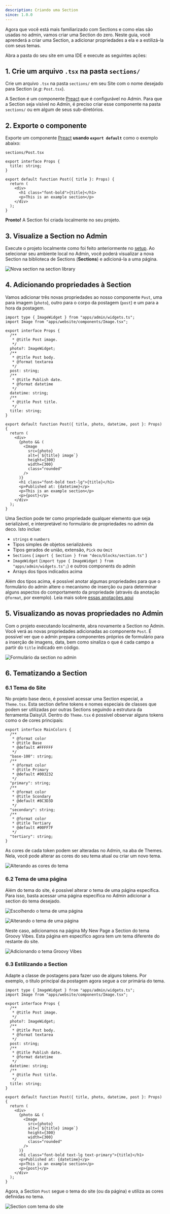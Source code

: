 ```yaml
---
description: Criando uma Section
since: 1.0.0
---
```


Agora que você está mais familiarizado com Sections e como elas são usadas no
admin, vamos criar uma Section do zero. Neste guia, você aprenderá a criar uma
Section, a adicionar propriedades a ela e a estilizá-la com seus temas.

Abra a pasta do seu site em uma IDE e execute as seguintes ações:

## 1. Crie um arquivo `.tsx` na pasta `sections/`

Crie um arquivo `.tsx` na pasta `sections/` em seu Site com o nome desejado para
Section (_e.g_: `Post.tsx`).

A Section é um componente [Preact](https://preactjs.com/) que é configurável no
Admin. Para que a Section seja visível no Admin, é preciso criar esse componente
na pasta `sections/` ou em algum de seus sub-diretórios.

## 2. Exporte o componente

Exporte um componente [Preact](https://preactjs.com/) **usando
`export default`** como o exemplo abaixo:

`sections/Post.tsx`

```tsx
export interface Props {
  title: string;
}

export default function Post({ title }: Props) {
  return (
    <div>
      <h1 class="font-bold">{title}</h1>
      <p>This is an example section</p>
    </div>
  );
}
```

**Pronto!** A Section foi criada localmente no seu projeto.

## 3. Visualize a Section no Admin

Execute o projeto localmente como foi feito anteriormente no
[setup](https://deco.cx/docs/pt/developing-guide/setup). Ao selecionar seu ambiente local no
Admin, você poderá visualizar a nova Section na biblioteca de Sections
(**Sections**) e adicioná-la a uma página.

![Nova section na section library](https://deco.cx/docs/hello-world/new-section.png)

## 4. Adicionando propriedades à Section

Vamos adicionar três novas propriedades ao nosso componente `Post`, uma para
imagem (`photo`), outro para o corpo da postagem (`post`) e um para a hora da
postagem.

```tsx
import type { ImageWidget } from "apps/admin/widgets.ts";
import Image from "apps/website/components/Image.tsx";

export interface Props {
  /**
   * @title Post image.
   */
  photo?: ImageWidget;
  /**
   * @title Post body.
   * @format textarea
   */
  post: string;
  /**
   * @title Publish date.
   * @format datetime
   */
  datetime: string;
  /**
   * @title Post title.
   */
  title: string;
}

export default function Post({ title, photo, datetime, post }: Props) {
  return (
    <div>
      {photo && (
        <Image
          src={photo}
          alt={`${title} image`}
          height={300}
          width={300}
          class="rounded"
        />
      )}
      <h1 class="font-bold text-lg">{title}</h1>
      <p>Published at: {datetime}</p>
      <p>This is an example section</p>
      <p>{post}</p>
    </div>
  );
}
```

Uma Section pode ter como propriedade qualquer elemento que seja serializável, e
interpretável no formulário de propriedades no admin da deco. Isto inclue:

- `strings` e `numbers`
- Tipos simples de objetos serializáveis
- Tipos gerados de união, extensão, `Pick` ou `Omit`
- `Sections` ( `import { Section } from "deco/blocks/section.ts"` )
- `ImageWidget` (`import type { ImageWidget } from "apps/admin/widgets.ts";`) e
  outros components do admin
- Arrays dos tipos indicados acima

Além dos tipos acima, é possível anotar algumas propriedades para que o
formulário do admin altere o mecanismo de inserção ou para determinar alguns
aspectos do comportamento da propriedade (através da anotação `@format`, por
exemplo). Leia mais sobre
[essas anotações aqui](https://deco.cx/docs/pt/developing-capabilities/section-properties/widgets)

## 5. Visualizando as novas propriedades no Admin

Com o projeto executando localmente, abra novamente a Section no Admin. Você
verá as novas propriedades adicionadas ao componente `Post`. É possível ver que
o admin prepara componentes próprios de formulário para a inserção de imagens,
data, bem como sinaliza o que é cada campo a partir do `title` indicado em
código.

![Formulário da section no admin](https://deco.cx/docs/hello-world/section-properties.png)

## 6. Tematizando a Section

### 6.1 Tema do Site

No projeto base deco, é possível acessar uma Section especial, a `Theme.tsx`.
Esta section define tokens e nomes especiais de classes que podem ser utilizadas
por outras Sections seguindo a estrutura da ferramenta DaisyUI. Dentro do
`Theme.tsx` é possível observar alguns tokens como o de cores principais:

```tsx
export interface MainColors {
  /**
   * @format color
   * @title Base
   * @default #FFFFFF
   */
  "base-100": string;
  /**
   * @format color
   * @title Primary
   * @default #003232
   */
  "primary": string;
  /**
   * @format color
   * @title Scondary
   * @default #8C3D3D
   */
  "secondary": string;
  /**
   * @format color
   * @title Tertiary
   * @default #00FF7F
   */
  "tertiary": string;
}
```

As cores de cada token podem ser alteradas no Admin, na aba de Themes. Nela,
você pode alterar as cores do seu tema atual ou criar um novo tema.

![Alterando as cores do tema](https://deco.cx/docs/hello-world/themes.png)

### 6.2 Tema de uma página

Além do tema do site, é possível alterar o tema de uma página específica. Para
isso, basta acessar uma página específica no Admin adicionar a section do tema
desejado.

![Escolhendo o tema de uma página](https://deco.cx/docs/hello-world/add-section.png)

![Alterando o tema de uma página](https://deco.cx/docs/hello-world/section-themes.png)

Neste caso, adicionamos na página My New Page a Section do tema Groovy Vibes.
Esta página em específico agora tem um tema diferente do restante do site.

![Adicionando o tema Groovy Vibes](https://deco.cx/docs/hello-world/page-theme.png)

### 6.3 Estilizando a Section

Adapte a classe de postagens para fazer uso de alguns tokens. Por exemplo, o
título principal da postagem agora segue a cor primária do tema.

```tsx
import type { ImageWidget } from "apps/admin/widgets.ts";
import Image from "apps/website/components/Image.tsx";

export interface Props {
  /**
   * @title Post image.
   */
  photo?: ImageWidget;
  /**
   * @title Post body.
   * @format textarea
   */
  post: string;
  /**
   * @title Publish date.
   * @format datetime
   */
  datetime: string;
  /**
   * @title Post title.
   */
  title: string;
}

export default function Post({ title, photo, datetime, post }: Props) {
  return (
    <div>
      {photo && (
        <Image
          src={photo}
          alt={`${title} image`}
          height={300}
          width={300}
          class="rounded"
        />
      )}
      <h1 class="font-bold text-lg text-primary">{title}</h1>
      <p>Published at: {datetime}</p>
      <p>This is an example section</p>
      <p>{post}</p>
    </div>
  );
}
```

Agora, a Section `Post` segue o tema do site (ou da página) e utiliza as cores
definidas no tema.

![Section com tema do site](https://deco.cx/docs/hello-world/new-section-with-theme.png)

